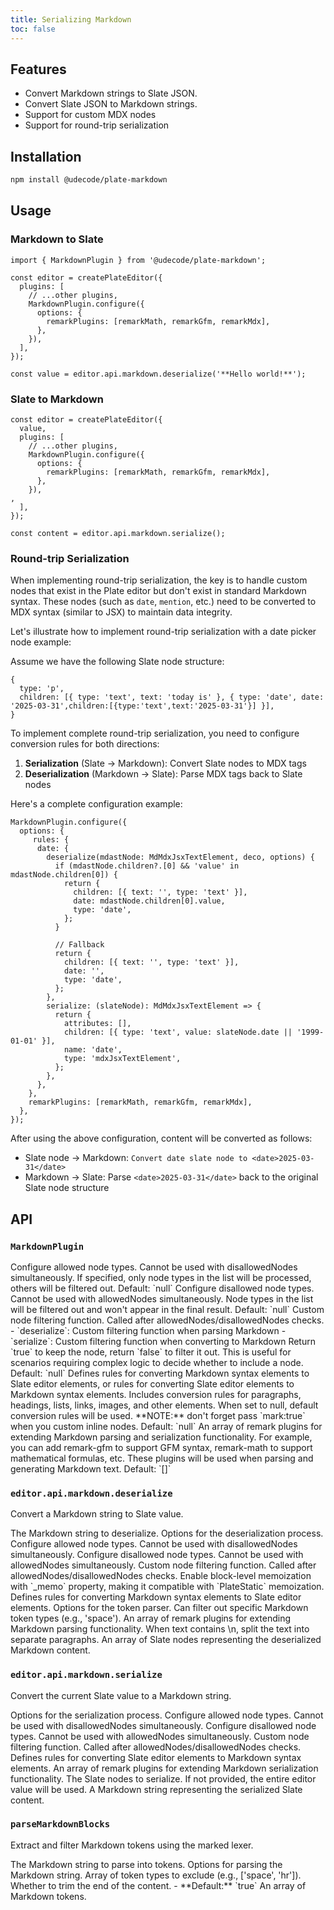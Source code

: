 ```yaml
---
title: Serializing Markdown
toc: false
---
```


<ComponentPreview name="markdown-demo" />

<PackageInfo>

## Features

- Convert Markdown strings to Slate JSON.
- Convert Slate JSON to Markdown strings.
- Support for custom MDX nodes
- Support for round-trip serialization

</PackageInfo>

## Installation

```bash
npm install @udecode/plate-markdown
```

## Usage

### Markdown to Slate

```tsx
import { MarkdownPlugin } from '@udecode/plate-markdown';

const editor = createPlateEditor({ 
  plugins: [
    // ...other plugins,
    MarkdownPlugin.configure({
      options: {
        remarkPlugins: [remarkMath, remarkGfm, remarkMdx],
      },
    }),
  ],
});

const value = editor.api.markdown.deserialize('**Hello world!**');
```

<ComponentPreview name="markdown-to-slate-demo" />

### Slate to Markdown


```tsx
const editor = createPlateEditor({ 
  value,
  plugins: [
    // ...other plugins,
    MarkdownPlugin.configure({
      options: {
        remarkPlugins: [remarkMath, remarkGfm, remarkMdx],
      },
    }),
,
  ],
});

const content = editor.api.markdown.serialize();
```

### Round-trip Serialization

When implementing round-trip serialization, the key is to handle custom nodes that exist in the Plate editor but don't exist in standard Markdown syntax. These nodes (such as `date`, `mention`, etc.) need to be converted to MDX syntax (similar to JSX) to maintain data integrity.

Let's illustrate how to implement round-trip serialization with a date picker node example:

Assume we have the following Slate node structure:
```tsx
{
  type: 'p',
  children: [{ type: 'text', text: 'today is' }, { type: 'date', date: '2025-03-31',children:[{type:'text',text:'2025-03-31'}] }],
}
```

To implement complete round-trip serialization, you need to configure conversion rules for both directions:

1. **Serialization** (Slate → Markdown): Convert Slate nodes to MDX tags
2. **Deserialization** (Markdown → Slate): Parse MDX tags back to Slate nodes

Here's a complete configuration example:
```tsx
MarkdownPlugin.configure({
  options: {
     rules: {
      date: {
        deserialize(mdastNode: MdMdxJsxTextElement, deco, options) {
          if (mdastNode.children?.[0] && 'value' in mdastNode.children[0]) {
            return {
              children: [{ text: '', type: 'text' }],
              date: mdastNode.children[0].value,
              type: 'date',
            };
          }

          // Fallback
          return {
            children: [{ text: '', type: 'text' }],
            date: '',
            type: 'date',
          };
        },
        serialize: (slateNode): MdMdxJsxTextElement => {
          return {
            attributes: [],
            children: [{ type: 'text', value: slateNode.date || '1999-01-01' }],
            name: 'date',
            type: 'mdxJsxTextElement',
          };
        },
      },
    },
    remarkPlugins: [remarkMath, remarkGfm, remarkMdx],
  },
});
```

After using the above configuration, content will be converted as follows:

- Slate node → Markdown: `Convert date slate node to <date>2025-03-31</date>`
- Markdown → Slate: Parse `<date>2025-03-31</date>` back to the original Slate node structure


## API

### `MarkdownPlugin`

<API name="MarkdownPlugin">
<APIOptions>
  <APIItem name="allowedNodes" type="NodesConfig | null">
    Configure allowed node types. Cannot be used with disallowedNodes simultaneously.
    If specified, only node types in the list will be processed, others will be filtered out.
    Default: `null`
  </APIItem>
  <APIItem name="disallowedNodes" type="NodesConfig | null">
    Configure disallowed node types. Cannot be used with allowedNodes simultaneously.
    Node types in the list will be filtered out and won't appear in the final result.
    Default: `null`
  </APIItem>
  <APIItem name="allowNode" type="AllowNodeConfig">
    Custom node filtering function. Called after allowedNodes/disallowedNodes checks.
    - `deserialize`: Custom filtering function when parsing Markdown
    - `serialize`: Custom filtering function when converting to Markdown
    Return `true` to keep the node, return `false` to filter it out.
    This is useful for scenarios requiring complex logic to decide whether to include a node.
    Default: `null`
  </APIItem>
  <APIItem name="rules" type="TRules | null">
    Defines rules for converting Markdown syntax elements to Slate editor elements, or rules for converting Slate editor elements to Markdown syntax elements. Includes conversion rules for paragraphs, headings, lists, links, images, and other elements. When set to null, default conversion rules will be used.
    **NOTE:** don't forget pass `mark:true` when you custom inline nodes.
    Default: `null`
  </APIItem>
  <APIItem name="remarkPlugins" type="Plugin[]">
    An array of remark plugins for extending Markdown parsing and serialization functionality. For example, you can add remark-gfm to support GFM syntax, remark-math to support mathematical formulas, etc. These plugins will be used when parsing and generating Markdown text.
    Default: `[]`
  </APIItem>
</APIOptions>
</API>

### `editor.api.markdown.deserialize`

Convert a Markdown string to Slate value.

<API name="deserialize">
<APIParameters>
  <APIItem name="markdown" type="string">
    The Markdown string to deserialize.
  </APIItem>
  <APIItem name="options" type="DeserializeMdOptions" optional>
    Options for the deserialization process.
  </APIItem>
</APIParameters>

<APIOptions type="DeserializeMdOptions">
  <APIItem name="allowedNodes" type="NodesConfig" optional>
    Configure allowed node types. Cannot be used with disallowedNodes simultaneously.
  </APIItem>
  <APIItem name="disallowedNodes" type="NodesConfig" optional>
    Configure disallowed node types. Cannot be used with allowedNodes simultaneously.
  </APIItem>
  <APIItem name="allowNode" type="AllowNodeConfig" optional>
    Custom node filtering function. Called after allowedNodes/disallowedNodes checks.
  </APIItem>
  <APIItem name="memoize" type="boolean" optional>
    Enable block-level memoization with `_memo` property, making it compatible with `PlateStatic` memoization.
  </APIItem>
  <APIItem name="rules" type="TRules | null" optional>
    Defines rules for converting Markdown syntax elements to Slate editor elements.
  </APIItem>
  <APIItem name="parser" type="ParseMarkdownBlocksOptions" optional>
    Options for the token parser. Can filter out specific Markdown token types (e.g., 'space').
  </APIItem>
  <APIItem name="remarkPlugins" type="Plugin[]" optional>
    An array of remark plugins for extending Markdown parsing functionality.
  </APIItem>
  <APIItem name="splitLineBreaks" type="boolean" optional>
    When text contains \n, split the text into separate paragraphs.
  </APIItem>
</APIOptions>
    
<APIReturns type="Descendant[]">
    An array of Slate nodes representing the deserialized Markdown content.
</APIReturns>
</API>

### `editor.api.markdown.serialize`

Convert the current Slate value to a Markdown string.

<API name="serialize">
<APIParameters>
  <APIItem name="options" type="SerializeMdOptions" optional>
    Options for the serialization process.
  </APIItem>
</APIParameters>

<APIOptions type="SerializeMdOptions">
  <APIItem name="allowedNodes" type="NodesConfig" optional>
    Configure allowed node types. Cannot be used with disallowedNodes simultaneously.
  </APIItem>
  <APIItem name="disallowedNodes" type="NodesConfig" optional>
    Configure disallowed node types. Cannot be used with allowedNodes simultaneously.
  </APIItem>
  <APIItem name="allowNode" type="AllowNodeConfig" optional>
    Custom node filtering function. Called after allowedNodes/disallowedNodes checks.
  </APIItem>
  <APIItem name="rules" type="TRules | null" optional>
    Defines rules for converting Slate editor elements to Markdown syntax elements.
  </APIItem>
  <APIItem name="remarkPlugins" type="Plugin[]" optional>
    An array of remark plugins for extending Markdown serialization functionality.
  </APIItem>
  <APIItem name="value" type="Descendant[]" optional>
    The Slate nodes to serialize. If not provided, the entire editor value will be used.
  </APIItem>
</APIOptions>

<APIReturns type="string">
  A Markdown string representing the serialized Slate content.
</APIReturns>
</API>

### `parseMarkdownBlocks`

Extract and filter Markdown tokens using the marked lexer.

<API name="parseMarkdownBlocks">
<APIParameters>
  <APIItem name="markdown" type="string">
    The Markdown string to parse into tokens.
  </APIItem>
  <APIItem name="options" type="ParseMarkdownBlocksOptions" optional>
    Options for parsing the Markdown string.
  </APIItem>
</APIParameters>

<APIOptions type="ParseMarkdownBlocksOptions">
  <APIItem name="exclude" type="string[]" optional>
    Array of token types to exclude (e.g., ['space', 'hr']).
  </APIItem>
  <APIItem name="trim" type="boolean" optional>
    Whether to trim the end of the content.
    - **Default:** `true`
  </APIItem>
</APIOptions>

<APIReturns type="Token[]">
  An array of Markdown tokens.
</APIReturns>
</API>